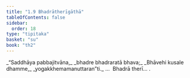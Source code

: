 ```yaml
---
title: "1.9 Bhadrātherīgāthā"
tableOfContents: false
sidebar:
  order: 18
type: "tipitaka"
basket: "su"
book: "th2"
---
```



<DynamicBreadcrumb />

<Division number="9" book="th2" bookNo="19" page="378">

<Paragraph number="18" type="verses" book="th2">
_“Saddhāya pabbajitvāna,_  
_bhadre bhadraratā bhava;_  
_Bhāvehi kusale dhamme,_  
_yogakkhemamanuttaran”ti._  


</Paragraph>
</Division>

<Paragraph number="19" type="center" book="th2">
…  Bhadrā therī… .
</Paragraph>